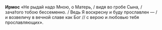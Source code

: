 **Ирмос** «Не рыдай надо Мною, о Матерь, / видя во гробе Сына, / зача́того тобою бессеменно. / Ведь Я воскресну и буду прославлен — / и возвеличу в вечной славе как Бог // с верою и любовью тебя прославляющих».
